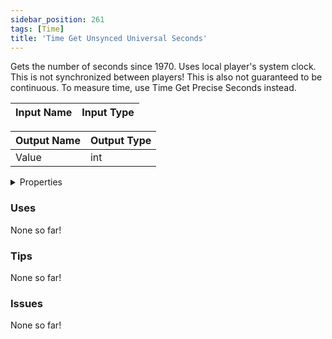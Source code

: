 ```yaml
---
sidebar_position: 261
tags: [Time]
title: 'Time Get Unsynced Universal Seconds'
---
```


Gets the number of seconds since 1970. Uses local player's system clock. This is not synchronized between players! This is also not guaranteed to be continuous. To measure time, use Time Get Precise Seconds instead.






<EsbSvg />

| Input Name | Input Type |
|-----------|-----------|

| Output Name | Output Type |
|-----------|-----------|
| Value | int |


<details>
  <summary>Properties</summary>
  <div>
    <div>
    <table>
      <thead>
        <tr>
          <th>Is beta required?</th>
          <th>❌</th>
        </tr>
        <tr>
          <th>Is this chip a trolling risk?</th>
          <th>❌</th>
        </tr>
        <tr>
          <th>Is this chip a role assignment risk?</th>
          <th>❌</th>
        </tr>
        <tr>
          <th>Chip UUID</th>
          <th>d46f6fdc-480c-41e6-9a27-87fadb0ab0fc</th>
        </tr>
      </thead>
    </table>
    </div>
  </div>
</details>

### Uses

None so far!

### Tips

None so far!

### Issues

None so far!